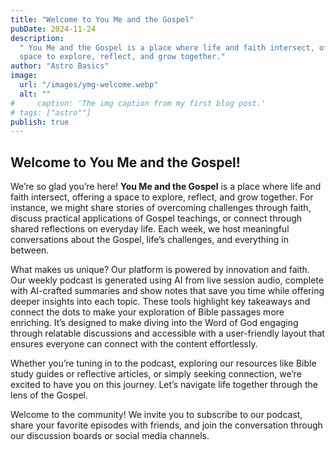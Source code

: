 ```yaml
---
title: "Welcome to You Me and the Gospel"
pubDate: 2024-11-24
description:
  " You Me and the Gospel is a place where life and faith intersect, offering a
  space to explore, reflect, and grow together."
author: "Astro Basics"
image:
  url: "/images/ymg-welcome.webp"
  alt: ""
#     caption: 'The img caption from my first blog post.'
# tags: ["astro""]
publish: true
---
```


## Welcome to You Me and the Gospel!

We’re so glad you’re here! **You Me and the Gospel** is a place where life and  faith intersect, offering a space to explore, reflect, and grow together. For
instance, we might share stories of overcoming challenges through faith, discuss
practical applications of Gospel teachings, or connect through shared
reflections on everyday life. Each week, we host meaningful conversations about
the Gospel, life’s challenges, and everything in between.

What makes us unique? Our platform is powered by innovation and faith. Our
weekly podcast is generated using AI from live session audio, complete with
AI-crafted summaries and show notes that save you time while offering deeper
insights into each topic. These tools highlight key takeaways and connect the
dots to make your exploration of Bible passages more enriching. It’s designed to
make diving into the Word of God engaging through relatable discussions and
accessible with a user-friendly layout that ensures everyone can connect with
the content effortlessly.

Whether you’re tuning in to the podcast, exploring our resources like Bible
study guides or reflective articles, or simply seeking connection, we’re excited
to have you on this journey. Let’s navigate life together through the lens of
the Gospel.

Welcome to the community! We invite you to subscribe to our podcast, share your
favorite episodes with friends, and join the conversation through our discussion
boards or social media channels.
